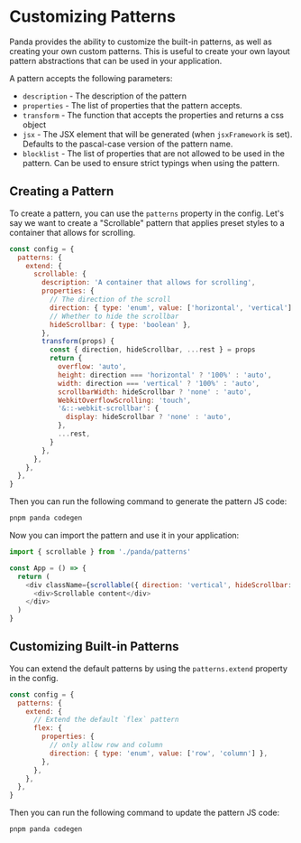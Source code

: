 # Customizing Patterns

Panda provides the ability to customize the built-in patterns, as well as creating your own custom patterns. This is
useful to create your own layout pattern abstractions that can be used in your application.

A pattern accepts the following parameters:

- `description` - The description of the pattern
- `properties` - The list of properties that the pattern accepts.
- `transform` - The function that accepts the properties and returns a css object
- `jsx` - The JSX element that will be generated (when `jsxFramework` is set). Defaults to the pascal-case version of
  the pattern name.
- `blocklist` - The list of properties that are not allowed to be used in the pattern. Can be used to ensure strict
  typings when using the pattern.

## Creating a Pattern

To create a pattern, you can use the `patterns` property in the config. Let's say we want to create a "Scrollable"
pattern that applies preset styles to a container that allows for scrolling.

```js
const config = {
  patterns: {
    extend: {
      scrollable: {
        description: 'A container that allows for scrolling',
        properties: {
          // The direction of the scroll
          direction: { type: 'enum', value: ['horizontal', 'vertical'] },
          // Whether to hide the scrollbar
          hideScrollbar: { type: 'boolean' },
        },
        transform(props) {
          const { direction, hideScrollbar, ...rest } = props
          return {
            overflow: 'auto',
            height: direction === 'horizontal' ? '100%' : 'auto',
            width: direction === 'vertical' ? '100%' : 'auto',
            scrollbarWidth: hideScrollbar ? 'none' : 'auto',
            WebkitOverflowScrolling: 'touch',
            '&::-webkit-scrollbar': {
              display: hideScrollbar ? 'none' : 'auto',
            },
            ...rest,
          }
        },
      },
    },
  },
}
```

Then you can run the following command to generate the pattern JS code:

```bash
pnpm panda codegen
```

Now you can import the pattern and use it in your application:

```js
import { scrollable } from './panda/patterns'

const App = () => {
  return (
    <div className={scrollable({ direction: 'vertical', hideScrollbar: true })}>
      <div>Scrollable content</div>
    </div>
  )
}
```

## Customizing Built-in Patterns

You can extend the default patterns by using the `patterns.extend` property in the config.

```js
const config = {
  patterns: {
    extend: {
      // Extend the default `flex` pattern
      flex: {
        properties: {
          // only allow row and column
          direction: { type: 'enum', value: ['row', 'column'] },
        },
      },
    },
  },
}
```

Then you can run the following command to update the pattern JS code:

```bash
pnpm panda codegen
```
